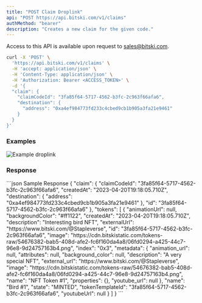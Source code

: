 ```yaml
---
title: "POST Claim Droplink"
api: "POST https://api.bitski.com/v1/claims"
authMethod: "bearer"
description: "Creates a new claim for the given code."
---
```


<Note>Access to this API is available upon request to sales@bitski.com.</Note>

<RequestExample>

```bash cURL
curl -X 'POST' \
  'https://api.bitski.com/v1/claims' \
  -H 'accept: application/json' \
  -H 'Content-Type: application/json' \
  -H 'Authorization: Bearer <ACCESS_TOKEN>' \
  -d '{
  "claim": {
    "claimCodeId": "3fa85f64-5717-4562-b3fc-2c963f66afa6",
    "destination": {
      "address": "0xa4ef984773fd233c4cbed9cb1b905a3fa21e9461"
    }
  }
}'
```

</RequestExample>

### Examples
![Example droplink](/assets/images/unclaimed-d53061897d4e59685edf96d59a157712.jpeg "Unclaimed Example")

### Response

<ResponseField name="claim" type="Claim object" required>
  <Expandable title="properties">
    <ResponseField name="id" type="string" required/>
    <ResponseField name="claimCodeId" type="string" required/>
    <ResponseField name="destination" type="object" required/>
    <ResponseField name="createdAt" type="string" required/>
  </Expandable>
</ResponseField>

<ResponseExample>
```json Sample Response
{
  "claim": {
    "claimCodeId": "3fa85f64-5717-4562-b3fc-2c963f66afa6",
    "createdAt": "2023-04-20T19:18:05.710Z",
    "destination": {
      "address": "0xa4ef984773fd233c4cbed9cb1b905a3fa21e9461"
    },
    "id": "3fa85f64-5717-4562-b3fc-2c963f66afa6"
  },
  "tokens": [
    {
      "animationUrl": null,
      "backgroundColor": "#ff1122",
      "createdAt": "2023-04-20T19:18:05.710Z",
      "description": "Interesting bird NFT",
      "externalUrl": "https://www.bitski.com/@Stapleverse",
      "id": "3fa85f64-5717-4562-b3fc-2c963f66afa6",
      "image": "https://cdn.bitskistatic.com/tokens-raw/54676382-bab5-408d-afe2-fc6f160da4a8/06fd0294-a425-44c7-96e8-9d24757163b4.png",
      "index": "0x3",
      "metadata": {
        "animation_url": null,
        "attributes": null,
        "background_color": null,
        "description": "A very special NFT",
        "external_url": "https://www.bitski.com/@Stapleverse",
        "image": "https://cdn.bitskistatic.com/tokens-raw/54676382-bab5-408d-afe2-fc6f160da4a8/06fd0294-a425-44c7-96e8-9d24757163b4.png",
        "name": "NFT Token #1",
        "properties": {},
        "youtube_url": null
      },
      "name": "Bird #1",
      "state": "MINTED",
      "tokenTemplateId": "3fa85f64-5717-4562-b3fc-2c963f66afa6",
      "youtubeUrl": null
    }
  ]
}
```
</ResponseExample>
